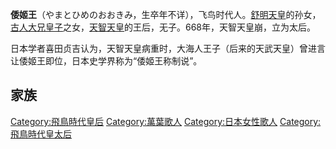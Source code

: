 {{Unreferenced|time=2016-08-26T02:23:26+00:00}}
'''倭姬王'''（やまとひめのおおきみ，生卒年不详），飞鸟时代人。[[舒明天皇|舒明天皇]]的孙女，[[古人大兄皇子|古人大兄皇子]]之女，[[天智天皇|天智天皇]]的王后，无子。668年，天智天皇崩，立为太后。

日本学者喜田贞吉认为，天智天皇病重时，大海人王子（后来的天武天皇）曾进言让倭姬王即位，日本史学界称为“倭姬王称制说”。
==家族==
{{日本皇室白鳳奈良時代}}

{{飛鳥時代皇后}}
{{日本人小作品}}
[[Category:飛鳥時代皇后|Category:飛鳥時代皇后]]
[[Category:萬葉歌人|Category:萬葉歌人]]
[[Category:日本女性歌人|Category:日本女性歌人]]
[[Category:飛鳥時代皇太后|Category:飛鳥時代皇太后]]